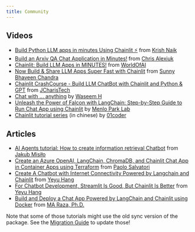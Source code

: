 ```yaml
---
title: Community
---
```


## Videos

- [Build Python LLM apps in minutes Using Chainlit ⚡️](https://www.youtube.com/watch?v=tv7rn5AsxFY) from [Krish Naik](https://twitter.com/Krishnaik06)
- [Build an Arxiv QA Chat Application in Minutes!](https://www.youtube.com/watch?v=9SBUStfCtmk) from [Chris Alexiuk](https://twitter.com/c_s_ale)
- [Chainlit: Build LLM Apps in MINUTES!](https://www.youtube.com/watch?v=rcXPq3UcxIY) from [WorldOfAI](https://www.youtube.com/@intheworldofai)
- [Now Build & Share LLM Apps Super Fast with Chainlit](https://www.youtube.com/watch?v=_S3usFpVJOM) from [Sunny Bhaveen Chandra](https://www.youtube.com/c/c17hawke)
- [Chainlit CrashCourse - Build LLM ChatBot with Chainlit and Python & GPT](https://www.youtube.com/watch?v=pqriC9OT2aY) from [JCharisTech](https://www.youtube.com/@JCharisTech)
- [Chat with ... anything](https://twitter.com/waseemhnyc/status/1665923724426502148) by [Waseem H](https://twitter.com/waseemhnyc)
- [Unleash the Power of Falcon with LangChain: Step-by-Step Guide to Run Chat App using Chainlit](https://www.youtube.com/watch?v=HG0_0lqrWs4&ab_channel=MenloParkLab) by [Menlo Park Lab](https://www.youtube.com/@menloparklab)
- [Chainlit tutorial series](https://www.youtube.com/playlist?list=PL2fGiugrNoogRNUHUWCDAnooWKmfVDnFS) (in chinese) by [01coder](https://www.youtube.com/@01coder30)

## Articles

- [AI Agents tutorial: How to create information retrieval Chatbot](https://lablab.ai/t/agents-retrieval-chatbot) from [Jakub Misiło](https://www.linkedin.com/in/jmisilo/)
- [Create an Azure OpenAI, LangChain, ChromaDB, and Chainlit Chat App in Container Apps using Terraform](https://techcommunity.microsoft.com/t5/fasttrack-for-azure/create-an-azure-openai-langchain-chromadb-and-chainlit-chat-app/ba-p/3885602) from [Paolo Salvatori](https://techcommunity.microsoft.com/t5/user/viewprofilepage/user-id/988334#profile)
- [Create A Chatbot with Internet Connectivity Powered by Langchain and Chainlit](https://levelup.gitconnected.com/create-a-chatbot-with-internet-connectivity-powered-by-langchain-and-chainlit-cba86f57ab2e) from [Yeyu Hang](https://medium.com/@wenbohuang0307)
- [For Chatbot Development, Streamlit Is Good, But Chainlit Is Better](https://levelup.gitconnected.com/for-chatbot-development-streamlit-is-good-but-chainlit-is-better-4112f9473a69) from [Yeyu Hang](https://medium.com/@wenbohuang0307)
- [Build and Deploy a Chat App Powered by LangChain and Chainlit using Docker](https://levelup.gitconnected.com/build-deploy-a-chat-app-powered-by-langchain-chainlit-using-docker-4f687da08625) from [MA Raza, Ph.D.](https://medium.com/gitconnected/build-deploy-a-chat-app-powered-by-langchain-chainlit-using-docker-4f687da08625)

Note that some of those tutorials might use the old sync version of the package. See the [Migration Guide](/examples/openai-sql) to update those!

